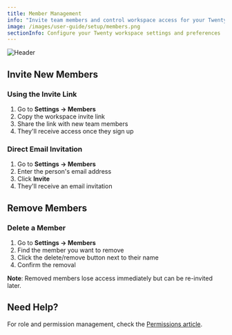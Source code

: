 ```yaml
---
title: Member Management
info: "Invite team members and control workspace access for your Twenty workspace."
image: /images/user-guide/setup/members.png
sectionInfo: Configure your Twenty workspace settings and preferences
---
```

<Frame>
  <img src="/images/user-guide/setup/members.png" alt="Header" />
</Frame>

## Invite New Members

### Using the Invite Link
1. Go to **Settings → Members**
2. Copy the workspace invite link
3. Share the link with new team members
4. They'll receive access once they sign up

### Direct Email Invitation
1. Go to **Settings → Members**
2. Enter the person's email address
3. Click **Invite**
4. They'll receive an email invitation

## Remove Members

### Delete a Member
1. Go to **Settings → Members**
2. Find the member you want to remove
3. Click the delete/remove button next to their name
4. Confirm the removal

**Note**: Removed members lose access immediately but can be re-invited later.

## Need Help?

For role and permission management, check the [Permissions article](/user-guide/section/settings/permissions).


